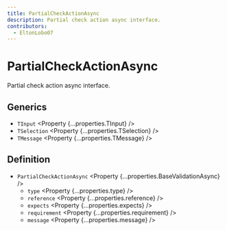 ```yaml
---
title: PartialCheckActionAsync
description: Partial check action async interface.
contributors:
  - EltonLobo07
---
```



# PartialCheckActionAsync

Partial check action async interface.

## Generics

- `TInput` <Property {...properties.TInput} />
- `TSelection` <Property {...properties.TSelection} />
- `TMessage` <Property {...properties.TMessage} />

## Definition

- `PartialCheckActionAsync` <Property {...properties.BaseValidationAsync} />
  - `type` <Property {...properties.type} />
  - `reference` <Property {...properties.reference} />
  - `expects` <Property {...properties.expects} />
  - `requirement` <Property {...properties.requirement} />
  - `message` <Property {...properties.message} />
